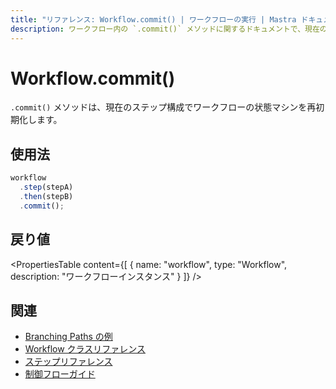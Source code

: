 ```yaml
---
title: "リファレンス: Workflow.commit() | ワークフローの実行 | Mastra ドキュメント"
description: ワークフロー内の `.commit()` メソッドに関するドキュメントで、現在のステップ構成でワークフローマシンを再初期化します。
---
```


# Workflow.commit()

`.commit()` メソッドは、現在のステップ構成でワークフローの状態マシンを再初期化します。

## 使用法

```typescript
workflow
  .step(stepA)
  .then(stepB)
  .commit();
```

## 戻り値

<PropertiesTable
  content={[
    {
      name: "workflow",
      type: "Workflow",
      description: "ワークフローインスタンス"
    }
  ]}
/>

## 関連

- [Branching Paths の例](../../../examples/workflows/branching-paths.mdx)
- [Workflow クラスリファレンス](./workflow.mdx)
- [ステップリファレンス](./step-class.mdx)
- [制御フローガイド](../../workflows/control-flow.mdx)
```
